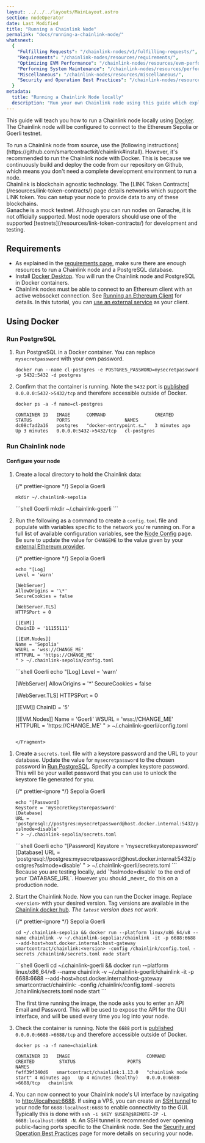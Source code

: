 ```yaml
---
layout: ../../../layouts/MainLayout.astro
section: nodeOperator
date: Last Modified
title: "Running a Chainlink Node"
permalink: "docs/running-a-chainlink-node/"
whatsnext:
  {
    "Fulfilling Requests": "/chainlink-nodes/v1/fulfilling-requests/",
    "Requirements": "/chainlink-nodes/resources/requirements/",
    "Optimizing EVM Performance": "/chainlink-nodes/resources/evm-performance-configuration/",
    "Performing System Maintenance": "/chainlink-nodes/resources/performing-system-maintenance/",
    "Miscellaneous": "/chainlink-nodes/resources/miscellaneous/",
    "Security and Operation Best Practices": "/chainlink-nodes/resources/best-security-practices/",
  }
metadata:
  title: "Running a Chainlink Node locally"
  description: "Run your own Chainlink node using this guide which explains the requirements and basics for getting started."
---
```



This guide will teach you how to run a Chainlink node locally using [Docker](#using-docker). The Chainlink node will be configured to connect to the Ethereum Sepolia or Goerli testnet.

<Aside type="note" title="Running from source">
  To run a Chainlink node from source, use the [following
  instructions](https://github.com/smartcontractkit/chainlink#install). However, it's recommended to run the Chainlink
  node with Docker. This is because we continuously build and deploy the code from our repository on Github, which means
  you don't need a complete development environment to run a node.
</Aside>

<Aside type="note" title="Other Supported Networks">
  Chainlink is blockchain agnostic technology. The [LINK Token Contracts](/resources/link-token-contracts/) page details
  networks which support the LINK token. You can setup your node to provide data to any of these blockchains.
</Aside>

<Aside type="note" title="Running Chainlink Node on Ganache">
  Ganache is a mock testnet. Although you can run nodes on Ganache, it is not officially supported. Most node operators
  should use one of the supported [testnets](/resources/link-token-contracts/) for development and testing.
</Aside>

## Requirements

- As explained in the [requirements page](/chainlink-nodes/resources/requirements/), make sure there are enough resources to run a Chainlink node and a PostgreSQL database.
- Install [Docker Desktop](https://docs.docker.com/get-docker/). You will run the Chainlink node and PostgreSQL in Docker containers.
- Chainlink nodes must be able to connect to an Ethereum client with an active websocket connection. See [Running an Ethereum Client](/chainlink-nodes/resources/run-an-ethereum-client/) for details. In this tutorial, you can [use an external service](/chainlink-nodes/resources/run-an-ethereum-client/#external-services) as your client.

## Using Docker

### Run PostgreSQL

1. Run PostgreSQL in a Docker container. You can replace `mysecretpassword` with your own password.

   ```shell
   docker run --name cl-postgres -e POSTGRES_PASSWORD=mysecretpassword -p 5432:5432 -d postgres
   ```

1. Confirm that the container is running. Note the `5432` port is [published](https://docs.docker.com/config/containers/container-networking/#published-ports) `0.0.0.0:5432->5432/tcp` and therefore accessible outside of Docker.

   ```shell
   docker ps -a -f name=cl-postgres

   CONTAINER ID   IMAGE      COMMAND                  CREATED         STATUS         PORTS                    NAMES
   dc08cfad2a16   postgres   "docker-entrypoint.s…"   3 minutes ago   Up 3 minutes   0.0.0.0:5432->5432/tcp   cl-postgres
   ```

### Run Chainlink node

#### Configure your node

1. Create a local directory to hold the Chainlink data:

   {/* prettier-ignore */}
   <Tabs client:visible>
      <Fragment slot="tab.1">Sepolia</Fragment>
      <Fragment slot="tab.2">Goerli</Fragment>
      <Fragment slot="panel.1">
      ```shell Sepolia
      mkdir ~/.chainlink-sepolia
      ```
      </Fragment>
      <Fragment slot="panel.2">
      ```shell Goerli
      mkdir ~/.chainlink-goerli
      ```
      </Fragment>
   </Tabs>

1. Run the following as a command to create a `config.toml` file and populate with variables specific to the network you're running on. For a full list of available configuration variables, see the [Node Config](/chainlink-nodes/v1/node-config) page.
   Be sure to update the value for `CHANGEME` to the value given by your [external Ethereum provider](/chainlink-nodes/resources/run-an-ethereum-client/#external-services).

   {/* prettier-ignore */}
   <Tabs client:visible>
   <Fragment slot="tab.1">Sepolia</Fragment>
   <Fragment slot="tab.2">Goerli</Fragment>
   <Fragment slot="panel.1">
   ```shell Sepolia
   echo "[Log]
   Level = 'warn'

   [WebServer]
   AllowOrigins = '\*'
   SecureCookies = false

   [WebServer.TLS]
   HTTPSPort = 0

   [[EVM]]
   ChainID = '11155111'

   [[EVM.Nodes]]
   Name = 'Sepolia'
   WSURL = 'wss://CHANGE_ME'
   HTTPURL = 'https://CHANGE_ME'
   " > ~/.chainlink-sepolia/config.toml

   ````
   </Fragment>
   <Fragment slot="panel.2">
   ```shell Goerli
   echo "[Log]
   Level = 'warn'

   [WebServer]
   AllowOrigins = '*'
   SecureCookies = false

   [WebServer.TLS]
   HTTPSPort = 0

   [[EVM]]
   ChainID = '5'

   [[EVM.Nodes]]
   Name = 'Goerli'
   WSURL = 'wss://CHANGE_ME'
   HTTPURL = 'https://CHANGE_ME'
   " > ~/.chainlink-goerli/config.toml
   ````

   </Fragment>
</Tabs>

1. Create a `secrets.toml` file with a keystore password and the URL to your database. Update the value for `mysecretpassword` to the chosen password in [Run PostgreSQL](#run-postgresql). Specify a complex keystore password. This will be your wallet password that you can use to unlock the keystore file generated for you.

   {/* prettier-ignore */}
   <Tabs client:visible>
      <Fragment slot="tab.1">Sepolia</Fragment>
      <Fragment slot="tab.2">Goerli</Fragment>
      <Fragment slot="panel.1">
      ```shell Sepolia
      echo "[Password]
      Keystore = 'mysecretkeystorepassword'
      [Database]
      URL = 'postgresql://postgres:mysecretpassword@host.docker.internal:5432/postgres?sslmode=disable'
      " > ~/.chainlink-sepolia/secrets.toml
      ```
      </Fragment>
      <Fragment slot="panel.2">
      ```shell Goerli
      echo "[Password]
      Keystore = 'mysecretkeystorepassword'
      [Database]
      URL = 'postgresql://postgres:mysecretpassword@host.docker.internal:5432/postgres?sslmode=disable'
      " > ~/.chainlink-goerli/secrets.toml
      ```
      </Fragment>
   </Tabs>

   <Aside type="tip" title="Important">
     Because you are testing locally, add `?sslmode=disable` to the end of your `DATABASE_URL`. However you should
     _never_ do this on a production node.
   </Aside>

1. Start the Chainlink Node. Now you can run the Docker image. Replace `<version>` with your desired version. Tag versions are available in the [Chainlink docker hub](https://hub.docker.com/r/smartcontract/chainlink/tags). _The `latest` version does not work._

   {/* prettier-ignore */}
   <Tabs client:visible>
      <Fragment slot="tab.1">Sepolia</Fragment>
      <Fragment slot="tab.2">Goerli</Fragment>
      <Fragment slot="panel.1">
      ```shell Sepolia
      cd ~/.chainlink-sepolia && docker run --platform linux/x86_64/v8 --name chainlink -v ~/.chainlink-sepolia:/chainlink -it -p 6688:6688 --add-host=host.docker.internal:host-gateway smartcontract/chainlink:<version> -config /chainlink/config.toml -secrets /chainlink/secrets.toml node start
      ```
      </Fragment>
      <Fragment slot="panel.2">
      ```shell Goerli
      cd ~/.chainlink-goerli && docker run --platform linux/x86_64/v8 --name chainlink -v ~/.chainlink-goerli:/chainlink -it -p 6688:6688 --add-host=host.docker.internal:host-gateway smartcontract/chainlink:<version> -config /chainlink/config.toml -secrets /chainlink/secrets.toml node start
      ```
      </Fragment>
   </Tabs>

   The first time running the image, the node asks you to enter an API Email and Password. This will be used to expose the API for the GUI interface, and will be used every time you log into your node.

1. Check the container is running. Note the `6688` port is [published](https://docs.docker.com/config/containers/container-networking/#published-ports) `0.0.0.0:6688->6688/tcp` and therefore accessible outside of Docker.

   ```shell
   docker ps -a -f name=chainlink

   CONTAINER ID   IMAGE                            COMMAND                CREATED         STATUS                   PORTS                    NAMES
   feff39f340d6   smartcontract/chainlink:1.13.0   "chainlink node start" 4 minutes ago   Up 4 minutes (healthy)   0.0.0.0:6688->6688/tcp   chainlink
   ```

1. You can now connect to your Chainlink node's UI interface by navigating to [http://localhost:6688](http://localhost:6688). If using a VPS, you can create an [SSH tunnel](https://www.howtogeek.com/168145/how-to-use-ssh-tunneling/) to your node for `6688:localhost:6688` to enable connectivity to the GUI. Typically this is done with `ssh -i $KEY $USER@$REMOTE-IP -L 6688:localhost:6688 -N`. An SSH tunnel is recommended over opening public-facing ports specific to the Chainlink node. See the [Security and Operation Best Practices](/chainlink-nodes/resources/best-security-practices/) page for more details on securing your node.
